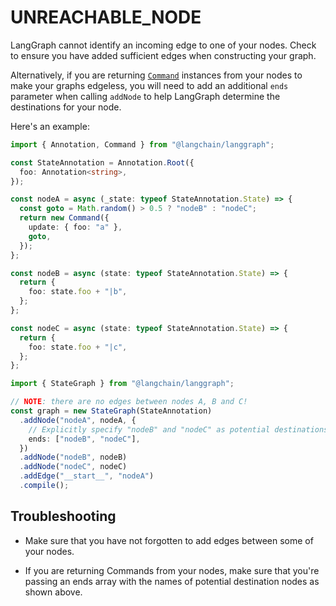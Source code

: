 # UNREACHABLE_NODE

LangGraph cannot identify an incoming edge to one of your nodes. Check to ensure you have added sufficient edges when constructing your graph.

Alternatively, if you are returning [`Command`](/docs/how_to/command/) instances from your nodes to make your graphs edgeless, you will need to add an additional `ends` parameter when calling `addNode` to help LangGraph determine the destinations for your node.

Here's an example:

```typescript
import { Annotation, Command } from "@langchain/langgraph";

const StateAnnotation = Annotation.Root({
  foo: Annotation<string>,
});

const nodeA = async (_state: typeof StateAnnotation.State) => {
  const goto = Math.random() > 0.5 ? "nodeB" : "nodeC";
  return new Command({
    update: { foo: "a" },
    goto,
  });
};

const nodeB = async (state: typeof StateAnnotation.State) => {
  return {
    foo: state.foo + "|b",
  };
};

const nodeC = async (state: typeof StateAnnotation.State) => {
  return {
    foo: state.foo + "|c",
  };
};

import { StateGraph } from "@langchain/langgraph";

// NOTE: there are no edges between nodes A, B and C!
const graph = new StateGraph(StateAnnotation)
  .addNode("nodeA", nodeA, {
    // Explicitly specify "nodeB" and "nodeC" as potential destinations for nodeA
    ends: ["nodeB", "nodeC"],
  })
  .addNode("nodeB", nodeB)
  .addNode("nodeC", nodeC)
  .addEdge("__start__", "nodeA")
  .compile();
```

## Troubleshooting

- Make sure that you have not forgotten to add edges between some of your nodes.

- If you are returning Commands from your nodes, make sure that you're passing an ends array with the names of potential destination nodes as shown above.
